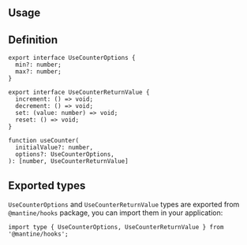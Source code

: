 

## Usage

<Demo data={HooksDemos.useCounterDemo} />

## Definition

```tsx
export interface UseCounterOptions {
  min?: number;
  max?: number;
}

export interface UseCounterReturnValue {
  increment: () => void;
  decrement: () => void;
  set: (value: number) => void;
  reset: () => void;
}

function useCounter(
  initialValue?: number,
  options?: UseCounterOptions,
): [number, UseCounterReturnValue]
```

## Exported types

`UseCounterOptions` and `UseCounterReturnValue` types are exported from `@mantine/hooks` package,
you can import them in your application:

```tsx
import type { UseCounterOptions, UseCounterReturnValue } from '@mantine/hooks';
```
